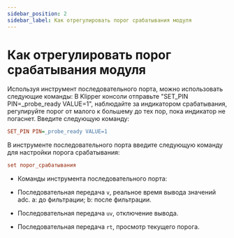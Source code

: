 ```yaml
---
sidebar_position: 2
sidebar_label: Как отрегулировать порог срабатывания модуля
---
```



# Как отрегулировать порог срабатывания модуля
Используя инструмент последовательного порта, можно использовать следующие команды:
В Klipper консоли отправьте "SET_PIN PIN=_probe_ready VALUE=1", наблюдайте за индикатором срабатывания, регулируйте порог от малого к большему до тех пор, пока индикатор не погаснет. Введите следующую команду:
```cfg
SET_PIN PIN=_probe_ready VALUE=1
```
В инструменте последовательного порта введите следующую команду для настройки порога срабатывания:
```cfg
set порог_срабатывания
```
* Команды инструмента последовательного порта:

* Последовательная передача `v`, реальное время вывода значений adc. a: до фильтрации; b: после фильтрации.
* Последовательная передача `uv`, отключение вывода.
* Последовательная передача `rt`, просмотр текущего порога.
	
